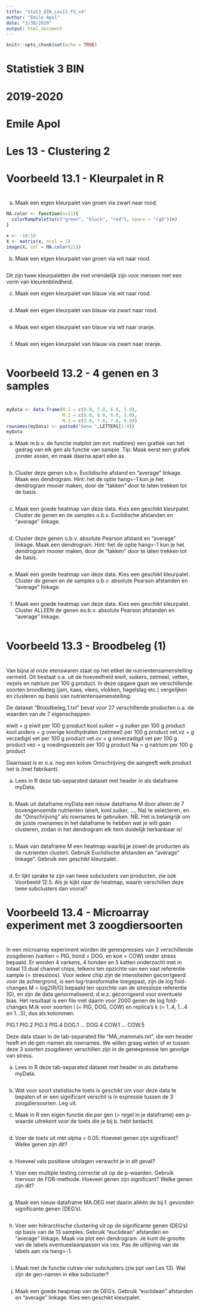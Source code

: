 ```yaml
---
title: "Stat3_BIN_Les13_FS_v4"
author: "Emile Apol"
date: "3/30/2020"
output: html_document
---
```


```r
knitr::opts_chunk$set(echo = TRUE)
```


###############################################################################
#
# Statistiek 3 BIN
#
# 2019-2020
#
# Emile Apol 
#
# Les 13 - Clustering 2
#
###############################################################################


###############################################################################
#
# Voorbeeld 13.1 - Kleurpalet in R
#
###############################################################################

a) Maak een eigen kleurpalet van groen via zwart naar rood.

```r
MA.color <- function(n=11){
  colorRampPalette(c("green", "black", "red"), space = "rgb")(n)
}
```
```r
x <- -10:10
X <- matrix(x, ncol = 1)
image(X, col = MA.color(21))
```


b) Maak een eigen kleurpalet van groen via wit naar rood.


```r

```


Dit zijn twee kleurpaletten die niet vriendelijk zijn voor mensen met een vorm van kleurenblindheid.

c) Maak een eigen kleurpalet van blauw via wit naar rood.


```r

```

d) Maak een eigen kleurpalet van blauw via zwart naar rood.


```r

```


e) Maak een eigen kleurpalet van blauw via wit naar oranje.


```r

```

f) Maak een eigen kleurpalet van blauw via zwart naar oranje.


```r

```



###############################################################################
#
# Voorbeeld 13.2 - 4 genen en 3 samples
#
###############################################################################

```r
myData <- data.frame(M.1 = c(8.0, 7.0, 6.0, 2.0),
                     M.2 = c(8.0, 8.0, 6.0, 3.0),
                     M.3 = c(2.0, 7.0, 7.0, 8.0))
rownames(myData) <- paste0("Gene ",LETTERS[1:4])
myData
```

a) Maak m.b.v. de functie matplot (en evt. matlines) een grafiek van het gedrag van elk gen als functie van sample. Tip: Maak eerst een grafiek zonder assen, en maak daarna apart elke as.

```r

```




b) Cluster deze genen o.b.v. Euclidische afstand en "average" linkage. Maak een dendrogram. Hint: het de optie hang=-1 kun je het dendrogram mooier maken, door de "takken" door te laten trekken tot de basis.


```r

```

c) Maak een goede heatmap van deze data. Kies een geschikt kleurpalet. Cluster de genen en de samples o.b.v. Euclidische afstanden en "average" linkage.

```r

```


d) Cluster deze genen o.b.v. absolute Pearson afstand en "average" linkage. Maak een dendrogram. Hint: het de optie hang=-1 kun je het dendrogram mooier maken, door de "takken" door te laten trekken tot de basis.

```r

```


e) Maak een goede heatmap van deze data. Kies een geschikt kleurpalet. Cluster de genen en de samples o.b.v. absolute Pearson afstanden en "average" linkage.


```r

```


f) Maak een goede heatmap van deze data. Kies een geschikt kleurpalet. Cluster ALLEEN de genen eo.b.v. absolute Pearson afstanden en "average" linkage.

```r

```




###############################################################################
#
# Voorbeeld 13.3 - Broodbeleg (1)
#
###############################################################################

Van bijna al onze etenswaren staat op het etiket de nutrientensamenstelling vermeld. Dit bestaat o.a. uit de hoeveelheid eiwit, suikers, zetmeel, vetten, vezels en natrium per 100 g product. In deze opgave gaan we verschillende soorten broodbeleg (jam, kaas, vlees, vlokken, hagelslag etc.) vergelijken en clusteren op basis van nutrientensamenstelling.

De dataset “Broodbeleg_1.txt” bevat voor 27 verschillende producten o.a. de waarden van de 7 eigenschappen:

  eiwit        = g eiwit per 100 g product
  kool.suiker  = g suiker per 100 g product
  kool.anders  = g overige koolhydraten (zetmeel) per 100 g product
  vet.vz       = g verzadigd vet per 100 g product
  vet.ov       = g onverzadigd vet per 100 g product
  vez          = g voedingsvezels per 100 g product
  Na           = g natrium per 100 g product
  
Daarnaast is er o.a. nog een kolom Omschrijving die aangeeft welk product het is (met fabrikant).

a) Lees in R deze tab-separated dataset met header in als dataframe myData.

```r

```


b) Maak uit dataframe myData een nieuw dataframe M door alleen de 7 bovengenoemde nutrienten (eiwit, kool.suiker, ..., Na) te selecteren, en de "Omschrijving" als rownames te gebruiken. NB. Het is belangrijk om de juiste rownames in het dataframe te hebben wat je wilt gaan clusteren, zodan in het dendrogram elk item duidelijk herkanbaar is!


```r

```

c) Maak van dataframe M een heatmap waarbij je zowel de producten als de nutrienten clustert. Gebruik Euclidische afstanden en "average" linkage". Gebruik een geschikt kleurpalet.

```r

```

d) Er lijkt sprake te zijn van twee subclusters van producten, zie ook Voorbeeld 12.5. Als je kijkt naar de heatmap, waarin verschillen deze twee subclusters dan vooral?







###############################################################################
#
# Voorbeeld 13.4 - Microarray experiment met 3 zoogdiersoorten
#
###############################################################################

In een microarray experiment worden de genexpressies van 3 verschillende zoogdieren (varken = PIG, hond = DOG, en koe = COW) onder stress bepaald. Er worden 4 varkens, 4 honden en 5 katten onderzocht met in totaal 13 dual channel chips, telkens ten opzichte van een vast referentie sample (= stressloos). Voor iedere chip zijn de intensiteiten gecorrigeerd voor de achtergrond, is een log-transformatie toegepast, zijn de log fold-changes M = log2(R/G) bepaald ten opzichte van de stressloze referentie (G), en zijn de data genormaliseerd, d.w.z. gecorrigeerd voor eventuele bias. Het resultaat is een file met daarin voor 2000 genen de log fold-changes M.ik voor soorten i (= PIG, DOG, COW) en replica’s k (= 1..4, 1…4 en
1…5), dus als kolommen:

PIG.1 PIG.2 PIG.3 PIG.4 DOG.1 … DOG.4 COW.1 … COW.5

Deze data staan in de tab-separated file “MA_mammals.txt”, die een header heeft en de gen-namen als rownames. We willen graag weten of er tussen deze 3 soorten zoogdieren verschillen zijn in de genexpressie ten gevolge van stress.


a) Lees in R deze tab-separated dataset met header in als dataframe myData.

```r

```

b) Wat voor soort statistische toets is geschikt om voor deze data te bepalen of er een significant verschil is in expressie tussen de 3 zoogdiersoorten. Leg uit.




c) Maak in R een eigen functie die per gen (= regel in je dataframe) een p-waarde uitrekent voor de toets die je bij b. hebt bedacht.

```r

```

d) Voer de toets uit met alpha = 0.05. Hoeveel genen zijn significant? Welke genen zijn dit?

```r

```

e) Hoeveel vals positieve uitslagen verwacht je in dit geval?




f) Voer een multiple testing correctie uit op de p-waarden. Gebruik hiervoor de FDR-methode. Hoeveel genen zijn significant? Welke genen zijn dit?

```r

```

g) Maak een nieuw dataframe MA.DEG met daarin alléén de bij f. gevonden significante genen (DEG’s).

```r

```

h) Voer een hiërarchische clustering uit op de significante genen (DEG’s) op basis van de 13 samples. Gebruik “euclidean” afstanden en “average” linkage. Maak via plot een dendrogram. Je kunt de grootte van de labels eventueelaanpassen via cex. Pas de uitlijning van de labels aan via hang=-1.

```r

```


i) Maak met de functie cutree vier subclusters (zie ppt van Les 13). Wat zijn de gen-namen in elke subcluster?

```r

```


j) Maak een goede heapmap van de DEG's. Gebruik “euclidean” afstanden en “average” linkage. Kies een geschikt kleurpalet.

```r

```















